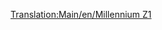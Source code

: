 [[Translation:Main/en/Millennium Z1]]{{Template:Trenes/Es
|Imagen=[[File:en/Millenniumz1.png]]
|Nombre='Millennium Z1'
|Precio=140.624 € (70.312 £)
|Velocidad=336 km/h (210 mph)
|Peso=170 t (171,5 t)
|Potencia=10.000 CV (7.353 kW)
|Coste-anual=6.748 € (3.374 £)
|Diseño=2005
|Duración=20
|Capacidad=25 pasajeros
|Descripción=Con dos unidades de tracción, este [[Main/es/Monorraíl|monorraíl]] es genial para rutas de pasajeros de gran capacidad. También se le puede ver silbar con una ristra de vagones de viajeros. Si tiene un convoy muy largo, por ejemplo más de 8 vagones, el tren nunca alcanzará la velocidad máxima. Una dos juegos tractores a un solo tren (4 unidades de tracción en total) para alcanzar la velocidad máxima.
|Vida-real=El «Millennium Z1» se parece bastante al tren alemán híbrido monorraíl de [[Main/es/MagLev|levitación magnética]] de alta velocidad «[http://www.wikipedia.org/wiki/Transrapid Transrapid]», ya que se tratan ambas de unidades de alta velocidad múltiples destinadas principalmente al tránsito de pasajeros. El «Transrapid» entró en servicio comercial aunque de forma limitada, a finales de 2004 (fecha bastante similar a la del juego por raro que parezca), y todavía se encontraba en desarrollo cuando apareció Transport Tycoon en 1995.
}}